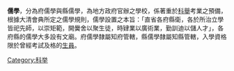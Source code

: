 '''儒學'''，分為府儒學與縣儒學，為地方政府官辦之學校，係著重於[[科舉|科舉]]考業之預備，根據大清會典所定之儒學規則，儒學設置之本旨：「直省各府縣衛，各於所治立學皆祀先師，以崇矩範，開黌舍以聚生徒，時肄業以廣術業，勤訓迪以儲人才」，各府縣的儒學大多設有文廟。府儒學隸屬知府管轄，縣儒學隸屬知縣管轄，入學資格限於曾經考試及格的[[生員|生員]]。


[[Category:科举|Category:科举]]